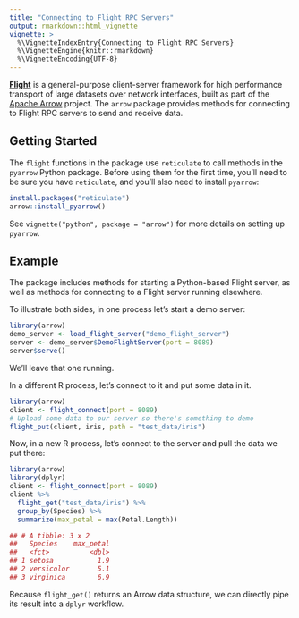 ```yaml
---
title: "Connecting to Flight RPC Servers"
output: rmarkdown::html_vignette
vignette: >
  %\VignetteIndexEntry{Connecting to Flight RPC Servers}
  %\VignetteEngine{knitr::rmarkdown}
  %\VignetteEncoding{UTF-8}
---
```


[**Flight**](https://arrow.apache.org/blog/2019/10/13/introducing-arrow-flight/)
is a general-purpose client-server framework for high performance
transport of large datasets over network interfaces, built as part of the
[Apache Arrow](https://arrow.apache.org) project.
The `arrow` package provides methods for connecting to Flight RPC servers
to send and receive data.

## Getting Started

The `flight` functions in the package use `reticulate` to call methods in the
`pyarrow` Python package. Before using them for the first time,
you'll need to be sure you have `reticulate`, and you'll also need to
install `pyarrow`:

```r
install.packages("reticulate")
arrow::install_pyarrow()
```

See `vignette("python", package = "arrow")` for more details on setting up
`pyarrow`.

## Example

The package includes methods for starting a Python-based Flight server, as well
as methods for connecting to a Flight server running elsewhere.

To illustrate both sides, in one process let's start a demo server:

```r
library(arrow)
demo_server <- load_flight_server("demo_flight_server")
server <- demo_server$DemoFlightServer(port = 8089)
server$serve()
```

We'll leave that one running.

In a different R process, let's connect to it and put some data in it.

```r
library(arrow)
client <- flight_connect(port = 8089)
# Upload some data to our server so there's something to demo
flight_put(client, iris, path = "test_data/iris")
```

Now, in a new R process, let's connect to the server and pull the data we
put there:

```r
library(arrow)
library(dplyr)
client <- flight_connect(port = 8089)
client %>%
  flight_get("test_data/iris") %>%
  group_by(Species) %>%
  summarize(max_petal = max(Petal.Length))

## # A tibble: 3 x 2
##   Species    max_petal
##   <fct>          <dbl>
## 1 setosa           1.9
## 2 versicolor       5.1
## 3 virginica        6.9
```

Because `flight_get()` returns an Arrow data structure, we can directly pipe
its result into a `dplyr` workflow.
